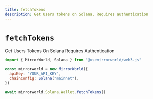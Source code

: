 ```yaml
---
title: fetchTokens
description: Get Users tokens on Solana. Requires authentication
---
```


# `fetchTokens`

Get Users Tokens On Solana Requires Authentication

```js
import { MirrorWorld, Solana } from "@usemirrorworld/web3.js"

const mirrorworld = new MirrorWorld({
  apiKey: "YOUR_API_KEY",
  chainConfig: Solana("mainnet"),
})

await mirrorworld.Solana.Wallet.fetchTokens()
```